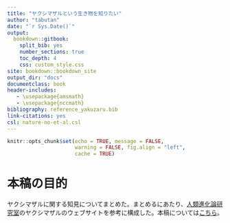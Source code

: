```yaml
--- 
title: "ヤクシマザルという生き物を知りたい"
author: "tabutan"
date: "`r Sys.Date()`"
output: 
  bookdown::gitbook:
    split_bib: yes  
    number_sections: true   
    toc_depth: 4 
    css: custom_style.css   
site: bookdown::bookdown_site  
output_dir: "docs"  
documentclass: book  
header-includes:
   - \usepackage{amsmath}
   - \usepackage{nccmath}
bibliography: reference_yakuzaru.bib   
link-citations: yes
csl: nature-no-et-al.csl
---
```


```r
knitr::opts_chunk$set(echo = TRUE, message = FALSE,
                      warning = FALSE, fig.align = "left",
                      cache = TRUE)
```

# 本稿の目的{-}

ヤクシマザルに関する知見についてまとめた。まとめるにあたり、[人類進化論研究室](https://jinrui.zool.kyoto-u.ac.jp/FuscataHome/yakuzaru.html)のヤクシマザルのウェブサイトを参考に構成した。本稿については[こちら](https://tabutan.github.io/yakuzaru/html)。


<!-- なぜか連番途中の引用文献が抜ける -->
<!-- 引用しているのに引用されていない論文がある -->